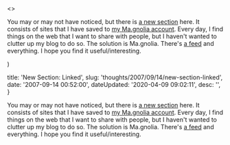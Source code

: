 

  <>
  <p>You may or may not have noticed, but there is <a href="http&#58;//dtott.com/linked" title="Linked on dtott.com">a new section</a> here.  It consists of sites that I have saved to <a href="http&#58;//ma.gnolia.com/people/danieltott/bookmarks" title="Dan on Ma.gnolia">my Ma.gnolia account</a>.  Every day, I find things on the web that I want to share with people, but I haven't wanted to clutter up my blog to do so.  The solution is Ma.gnolia.  There's <a href="http&#58;//feeds.feedburner.com/dtott-linked" title="Dan's Ma.gnolia Feed">a feed</a> and everything.  I hope you find it useful/interesting.</p>
  </>
)


  title: 'New Section: Linked',
  slug: 'thoughts/2007/09/14/new-section-linked',
  date: '2007-09-14 00:52:00',
  dateUpdated: '2020-04-09 09:02:11',
  desc: '',
}

<p>You may or may not have noticed, but there is <a href="http&#58;//dtott.com/linked" title="Linked on dtott.com">a new section</a> here.  It consists of sites that I have saved to <a href="http&#58;//ma.gnolia.com/people/danieltott/bookmarks" title="Dan on Ma.gnolia">my Ma.gnolia account</a>.  Every day, I find things on the web that I want to share with people, but I haven't wanted to clutter up my blog to do so.  The solution is Ma.gnolia.  There's <a href="http&#58;//feeds.feedburner.com/dtott-linked" title="Dan's Ma.gnolia Feed">a feed</a> and everything.  I hope you find it useful/interesting.</p>

